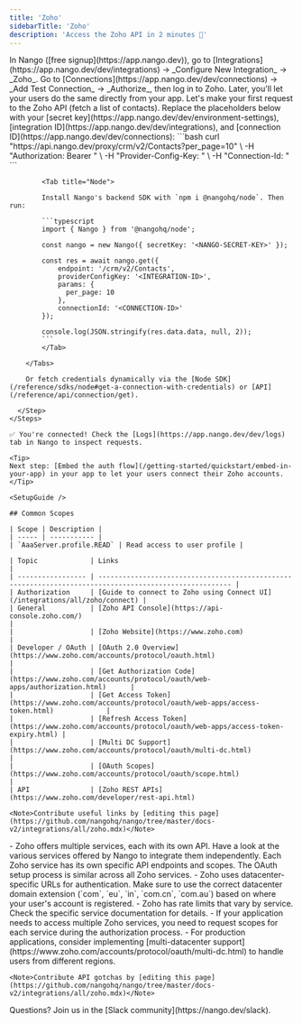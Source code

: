 ```yaml
---
title: 'Zoho'
sidebarTitle: 'Zoho'
description: 'Access the Zoho API in 2 minutes 💨'
---
```




<Tabs>
  <Tab title="🚀 Quickstart">
    <Steps>
      <Step title="Create an integration">
        In Nango ([free signup](https://app.nango.dev)), go to [Integrations](https://app.nango.dev/dev/integrations) -> _Configure New Integration_ -> _Zoho_.
      </Step>
      <Step title="Authorize Zoho">
        Go to [Connections](https://app.nango.dev/dev/connections) -> _Add Test Connection_ -> _Authorize_, then log in to Zoho. Later, you'll let your users do the same directly from your app.
      </Step>
      <Step title="Call the Zoho API">
        Let's make your first request to the Zoho API (fetch a list of contacts). Replace the placeholders below with your [secret key](https://app.nango.dev/dev/environment-settings), [integration ID](https://app.nango.dev/dev/integrations), and [connection ID](https://app.nango.dev/dev/connections):
        <Tabs>
            <Tab title="cURL">
                ```bash
                curl "https://api.nango.dev/proxy/crm/v2/Contacts?per_page=10" \
                  -H "Authorization: Bearer <NANGO-SECRET-KEY>" \
                  -H "Provider-Config-Key: <INTEGRATION-ID>" \
                  -H "Connection-Id: <CONNECTION-ID>"
                ```
            </Tab>

            <Tab title="Node">

            Install Nango's backend SDK with `npm i @nangohq/node`. Then run:

            ```typescript
            import { Nango } from '@nangohq/node';

            const nango = new Nango({ secretKey: '<NANGO-SECRET-KEY>' });

            const res = await nango.get({
                endpoint: '/crm/v2/Contacts',
                providerConfigKey: '<INTEGRATION-ID>',
                params: {
                  per_page: 10
                },
                connectionId: '<CONNECTION-ID>'
            });

            console.log(JSON.stringify(res.data.data, null, 2));
            ```
            </Tab>

        </Tabs>

        Or fetch credentials dynamically via the [Node SDK](/reference/sdks/node#get-a-connection-with-credentials) or [API](/reference/api/connection/get).

      </Step>
    </Steps>

    ✅ You're connected! Check the [Logs](https://app.nango.dev/dev/logs) tab in Nango to inspect requests.

    <Tip>
    Next step: [Embed the auth flow](/getting-started/quickstart/embed-in-your-app) in your app to let your users connect their Zoho accounts.
    </Tip>
  </Tab>
  <Tab title="🧑‍💻 OAuth app setup">
    
    <SetupGuide />
    
    ## Common Scopes

    | Scope | Description |
    | ----- | ----------- |
    | `AaaServer.profile.READ` | Read access to user profile |
  </Tab>
  <Tab title="🔗 Useful links">

    | Topic             | Links                                                                                                   |
    | ----------------- | ------------------------------------------------------------------------------------------------------- |
    | Authorization     | [Guide to connect to Zoho using Connect UI](/integrations/all/zoho/connect) |
    | General           | [Zoho API Console](https://api-console.zoho.com/)                                                       |
    |                   | [Zoho Website](https://www.zoho.com)                                                     |
    | Developer / OAuth | [OAuth 2.0 Overview](https://www.zoho.com/accounts/protocol/oauth.html)                                 |
    |                   | [Get Authorization Code](https://www.zoho.com/accounts/protocol/oauth/web-apps/authorization.html)      |
    |                   | [Get Access Token](https://www.zoho.com/accounts/protocol/oauth/web-apps/access-token.html)             |
    |                   | [Refresh Access Token](https://www.zoho.com/accounts/protocol/oauth/web-apps/access-token-expiry.html) |
    |                   | [Multi DC Support](https://www.zoho.com/accounts/protocol/oauth/multi-dc.html)                          |
    |                   | [OAuth Scopes](https://www.zoho.com/accounts/protocol/oauth/scope.html)                                 |
    | API               | [Zoho REST APIs](https://www.zoho.com/developer/rest-api.html)   

    <Note>Contribute useful links by [editing this page](https://github.com/nangohq/nango/tree/master/docs-v2/integrations/all/zoho.mdx)</Note>
  </Tab>
  <Tab title="🚨 API gotchas">
    - Zoho offers multiple services, each with its own API. Have a look at the various services offered by Nango to integrate them independently. Each Zoho service has its own specific API endpoints and scopes. The OAuth setup process is similar across all Zoho services.
    - Zoho uses datacenter-specific URLs for authentication. Make sure to use the correct datacenter domain extension (`com`, `eu`, `in`, `com.cn`, `com.au`) based on where your user's account is registered.
    - Zoho has rate limits that vary by service. Check the specific service documentation for details.
    - If your application needs to access multiple Zoho services, you need to request scopes for each service during the authorization process.
    - For production applications, consider implementing [multi-datacenter support](https://www.zoho.com/accounts/protocol/oauth/multi-dc.html) to handle users from different regions.

    <Note>Contribute API gotchas by [editing this page](https://github.com/nangohq/nango/tree/master/docs-v2/integrations/all/zoho.mdx)</Note>
  </Tab>
</Tabs>
<Info>
    Questions? Join us in the [Slack community](https://nango.dev/slack).
</Info>
